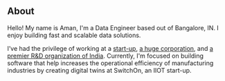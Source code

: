 ## About

Hello! My name is Aman, I'm a Data Engineer based out of Bangalore, IN. I enjoy building fast and scalable data solutions. 

I’ve had the privilege of working at a [start-up](https://switchon.io), [a huge corporation](https://www.hpe.com/), and [a premier R&D organization of India](https://www.drdo.gov.in/). Currently, I'm focused on building software that help increases the operational efficiency of manufacturing industries by creating digital twins at SwitchOn, an IIOT start-up.